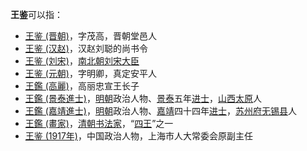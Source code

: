 '''王鉴'''可以指：
* [[王鉴_(晋朝)|王鉴 (晋朝)]]，字茂高，晋朝堂邑人
* [[王鉴_(汉赵)|王鉴 (汉赵)]]，汉赵刘聪的尚书令
* [[王鉴_(刘宋)|王鉴 (刘宋)]]，[[南北朝|南北朝]][[刘宋|刘宋]][[大臣|大臣]]
* [[王鉴_(元朝)|王鉴 (元朝)]]，字明卿，真定安平人
* [[王鑑_(高麗)|王鑑 (高麗)]]，高丽忠宣王长子
* [[王鑑_(景泰進士)|王鑑 (景泰進士)]]，[[明朝|明朝]]政治人物、[[景泰_(明朝)|景泰]]五年[[进士|进士]]，[[山西|山西]][[太原|太原]]人
* [[王鑑_(嘉靖進士)|王鑑 (嘉靖進士)]]，[[明朝|明朝]]政治人物、[[嘉靖_(明朝)|嘉靖]]四十四年[[进士|进士]]，[[苏州府|苏州府]][[无锡县|无锡县]]人
* [[王鑑_(畫家)|王鑑 (畫家)]]，[[清朝|清朝]][[书法家|书法家]]，“[[四王|四王]]”之一
* [[王鉴_(1917年)|王鉴 (1917年)]]，中国政治人物，上海市人大常委会原副主任
{{disambig|cat=二字王姓人名消歧义|jian}}